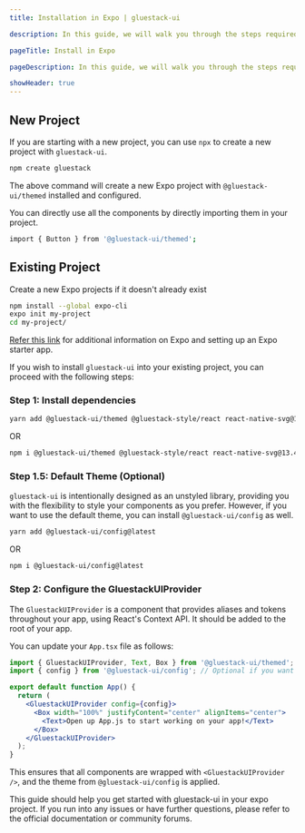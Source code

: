 ```yaml
---
title: Installation in Expo | gluestack-ui

description: In this guide, we will walk you through the steps required to add gluestack-ui to your Expo project.

pageTitle: Install in Expo

pageDescription: In this guide, we will walk you through the steps required to add gluestack-ui to your Expo project.

showHeader: true
---
```




<Meta title="ui/Guides/Guides/Install in Expo" />

## New Project

If you are starting with a new project, you can use `npx` to create a new project with `gluestack-ui`.

```bash
npm create gluestack
```

The above command will create a new Expo project with `@gluestack-ui/themed` installed and configured.

You can directly use all the components by directly importing them in your project.

```bash
import { Button } from '@gluestack-ui/themed';
```

## Existing Project

Create a new Expo projects if it doesn't already exist

```bash
npm install --global expo-cli
expo init my-project
cd my-project/
```

[Refer this link](https://docs.expo.dev/index.html) for additional information on Expo and setting up an Expo starter app.

If you wish to install `gluestack-ui` into your existing project, you can proceed with the following steps:

### Step 1: Install dependencies

```bash
yarn add @gluestack-ui/themed @gluestack-style/react react-native-svg@13.4.0
```

OR

```bash
npm i @gluestack-ui/themed @gluestack-style/react react-native-svg@13.4.0
```

### Step 1.5: Default Theme (Optional)

`gluestack-ui` is intentionally designed as an unstyled library, providing you with the flexibility to style your components as you prefer. However, if you want to use the default theme, you can install `@gluestack-ui/config` as well.

```bash
yarn add @gluestack-ui/config@latest
```

OR

```bash
npm i @gluestack-ui/config@latest
```

### Step 2: Configure the GluestackUIProvider

The `GluestackUIProvider` is a component that provides aliases and tokens throughout your app, using React's Context API. It should be added to the root of your app.

You can update your `App.tsx` file as follows:

```jsx
import { GluestackUIProvider, Text, Box } from '@gluestack-ui/themed';
import { config } from '@gluestack-ui/config'; // Optional if you want to use default theme

export default function App() {
  return (
    <GluestackUIProvider config={config}>
      <Box width="100%" justifyContent="center" alignItems="center">
        <Text>Open up App.js to start working on your app!</Text>
      </Box>
    </GluestackUIProvider>
  );
}
```

This ensures that all components are wrapped with `<GluestackUIProvider />`, and the theme from `@gluestack-ui/config` is applied.

This guide should help you get started with gluestack-ui in your expo project. If you run into any issues or have further questions, please refer to the official documentation or community forums.
